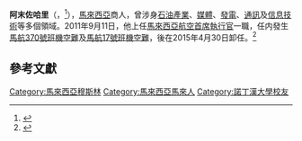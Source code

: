 {{Infobox person
| honorific_prefix = 
| name = 阿末佐哈里
| honorific_suffix = 
| image = 
| image_size = 
| caption = 
| birth_name = Ahmad Jauhari bin Yahya
| birth_date = {{birth year and age |1954|06|}}
| birth_place = 
| death_date = 
| death_place = 
| nationality = {{MAS}}
| education = [[諾丁漢大學|諾丁漢大學]]<br/>[[電子電氣工程|電子電氣工程]][[學士|學士]]
| occupation = 商人
| known for = 
| home_town = 
| title = [[馬來西亞航空|馬來西亞航空]][[首席執行官|首席執行官]]
| term = 2011年9月11日 - 2015年4月30日
| predecessor = 東姑阿兹米爾（{{lang|en|Tengku Azmil Zahruddin}}）
| successor = [[克里斯托·穆勒|克里斯托·穆勒]]
| boards = 
| spouse = 
| children = 
| parents = 
| relatives = 
| website = 
}}

'''阿末佐哈里'''（{{lang-ms|Ahmad Jauhari bin Yahya}}，{{bd|1954年|6月|||Ahmad Jauhari}}<ref>{{cite web|url=https://find-and-update.company-information.service.gov.uk/officers/ZrPvF_9tnuo7IiBGYeO6mVImiQE/appointments|title=Ahmad Jauhari Bin YAHYA|access-date=2020-12-06|archive-url=|archive-date=|dead-url=no|publisher=[[公司註冊處_(英國)|公司註冊處 (英國)]]}}</ref>），[[馬來西亞|馬來西亞]]商人，曾涉身[[石油產業|石油產業]]、[[大衆媒體|媒體]]、[[發電|發電]]、[[通訊|通訊]]及[[信息技術|信息技術]]等多個領域。2011年9月11日，他上任[[馬來西亞航空|馬來西亞航空]][[首席執行官|首席執行官]]一職，任内發生[[馬航370號班機空難|馬航370號班機空難]]及[[馬航17號班機空難|馬航17號班機空難]]，後在2015年4月30日卸任。<ref>{{cite web|url=https://in.reuters.com/finance/stocks/officer-profile/SRCS.KL/2689180|title=Bin Yahya, Ahmad Jauhari|access-date=2020-12-06|archive-url=|archive-date=|dead-url=no|publisher=[[路透社|路透社]]}}</ref>

==參考文獻==
{{Reflist}}

[[Category:馬來西亞穆斯林|Category:馬來西亞穆斯林]]
[[Category:馬來西亞馬來人|Category:馬來西亞馬來人]]
[[Category:諾丁漢大學校友|Category:諾丁漢大學校友]]